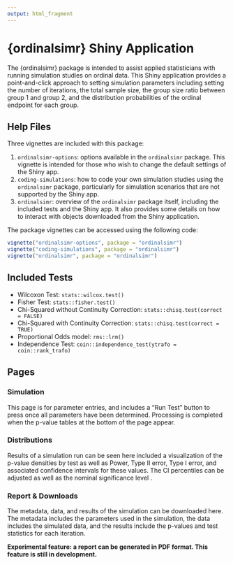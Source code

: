 ```yaml
---
output: html_fragment
---
```


# {ordinalsimr} Shiny Application

The {ordinalsimr} package is intended to assist applied statisticians with running simulation studies on ordinal data. This Shiny application provides a point-and-click approach to setting simulation parameters including setting the number of iterations, the total sample size, the group size ratio between group 1 and group 2, and the distribution probabilities of the ordinal endpoint for each group. 

## Help Files



Three vignettes are included with this package:

1. `ordinalsimr-options`: options available in the `ordinalsimr` package. This vignette is intended for those who wish to change the default settings of the Shiny app.
2. `coding-simulations`: how to code your own simulation studies using the `ordinalsimr` package, particularly for simulation scenarios that are not supported by the Shiny app.
3. `ordinalsimr`: overview of the `ordinalsimr` package itself, including the included tests and the Shiny app. It also provides some details on how to interact with objects downloaded from the Shiny application.

The package vignettes can be accessed using the following code:

```r
vignette("ordinalsimr-options", package = "ordinalsimr")
vignette("coding-simulations", package = "ordinalsimr")
vignette("ordinalsimr", package = "ordinalsimr")
```


## Included Tests

* Wilcoxon Test: `stats::wilcox.test()`
* Fisher Test: `stats::fisher.test()`
* Chi-Squared without Continuity Correction: `stats::chisq.test(correct = FALSE)`
* Chi-Squared with Continuity Correction: `stats::chisq.test(correct = TRUE)`
* Proportional Odds model: `rms::lrm()`
* Independence Test: `coin::independence_test(ytrafo = coin::rank_trafo)`

## Pages

### Simulation

This page is for parameter entries, and includes a "Run Test" button to press once all parameters have been determined. Processing is completed when the p-value tables at the bottom of the page appear.

### Distributions

Results of a simulation run can be seen here included a visualization of the p-value densities by test as well as Power, Type II error, Type I error, and associated confidence intervals for these values. The CI percentiles can be adjusted as well as the nominal significance level \alpha.

### Report & Downloads

The metadata, data, and results of the simulation can be downloaded here. The metadata includes the parameters used in the simulation, the data includes the simulated data, and the results include the p-values and test statistics for each iteration.

**Experimental feature: a report can be generated in PDF format. This feature is still in development.**






